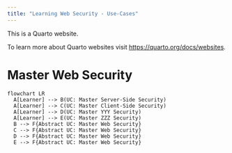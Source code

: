 ```yaml
---
title: "Learning Web Security - Use-Cases"
---
```


This is a Quarto website.

To learn more about Quarto websites visit <https://quarto.org/docs/websites>.

# Master Web Security

```mermaid
flowchart LR
  A[Learner] --> B(UC: Master Server-Side Security)
  A[Learner] --> C(UC: Master Client-Side Security)
  A[Learner] --> D(UC: Master YYY Security)
  A[Learner] --> E(UC: Master ZZZ Security)
  B --> F{Abstract UC: Master Web Security}
  C --> F{Abstract UC: Master Web Security}
  D --> F{Abstract UC: Master Web Security}
  E --> F{Abstract UC: Master Web Security}
```

